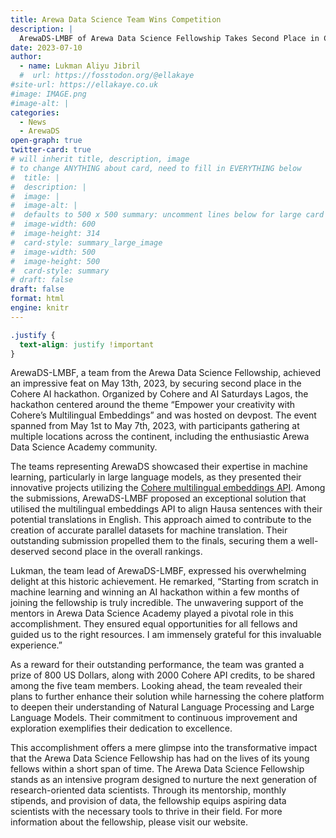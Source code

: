 ```yaml
---
title: Arewa Data Science Team Wins Competition
description: |
  ArewaDS-LMBF of Arewa Data Science Fellowship Takes Second Place in Cohere AI Hackathon
date: 2023-07-10
author: 
  - name: Lukman Aliyu Jibril
  #  url: https://fosstodon.org/@ellakaye
#site-url: https://ellakaye.co.uk
#image: IMAGE.png
#image-alt: |
categories:
  - News
  - ArewaDS
open-graph: true
twitter-card: true
# will inherit title, description, image
# to change ANYTHING about card, need to fill in EVERYTHING below
#  title: |
#  description: |
#  image: |
#  image-alt: |
#  defaults to 500 x 500 summary: uncomment lines below for large card
#  image-width: 600 
#  image-height: 314
#  card-style: summary_large_image 
#  image-width: 500
#  image-height: 500
#  card-style: summary
# draft: false
draft: false
format: html
engine: knitr
---
```


```css
.justify {
  text-align: justify !important
}
```

::: {.justify}


ArewaDS-LMBF, a team from the Arewa Data Science Fellowship, achieved an impressive feat on May 13th, 2023, by securing second place in the Cohere AI hackathon. Organized by Cohere and AI Saturdays Lagos, the hackathon centered around the theme "Empower your creativity with Cohere's Multilingual Embeddings" and was hosted on devpost. The event spanned from May 1st to May 7th, 2023, with participants gathering at multiple locations across the continent, including the enthusiastic Arewa Data Science Academy community.

The teams representing ArewaDS showcased their expertise in machine learning, particularly in large language models, as they presented their innovative projects utilizing the [Cohere multilingual embeddings API](https://docs.cohere.com/docs/multilingual-language-models). Among the submissions, ArewaDS-LMBF proposed an exceptional solution that utilised the multilingual embeddings API to align Hausa sentences with their potential translations in English. This approach aimed to contribute to the creation of accurate parallel datasets for machine translation. Their outstanding submission propelled them to the finals, securing them a well-deserved second place in the overall rankings.

Lukman, the team lead of ArewaDS-LMBF, expressed his overwhelming delight at this historic achievement. He remarked, "Starting from scratch in machine learning and winning an AI hackathon within a few months of joining the fellowship is truly incredible. The unwavering support of the mentors in Arewa Data Science Academy played a pivotal role in this accomplishment. They ensured equal opportunities for all fellows and guided us to the right resources. I am immensely grateful for this invaluable experience."

As a reward for their outstanding performance, the team was granted a prize of 800 US Dollars, along with 2000 Cohere API credits, to be shared among the five team members. Looking ahead, the team revealed their plans to further enhance their solution while harnessing the cohere platform to deepen their understanding of Natural Language Processing and Large Language Models. Their commitment to continuous improvement and exploration exemplifies their dedication to excellence.

This accomplishment offers a mere glimpse into the transformative impact that the Arewa Data Science Fellowship has had on the lives of its young fellows within a short span of time. The Arewa Data Science Fellowship stands as an intensive program designed to nurture the next generation of research-oriented data scientists. Through its mentorship, monthly stipends, and provision of data, the fellowship equips aspiring data scientists with the necessary tools to thrive in their field. For more information about the fellowship, please visit our website.







:::